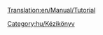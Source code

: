 [[Translation:en/Manual/Tutorial]]

{{en/Bilingual box| Hu
| Itt találtok segítséget a játék különböző részeihez.
| ''A Category for Tutorial related pages in Hungarian. Articles that are called by [[Template:hu/Oktatás]] are automatically placed here.''}}

[[Category:hu/Kézikönyv]]